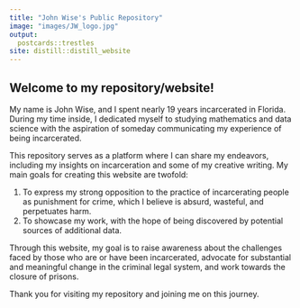 ```yaml
---
title: "John Wise's Public Repository"
image: "images/JW_logo.jpg"
output:
  postcards::trestles
site: distill::distill_website
---
```

 
## **Welcome to my repository/website!**

My name is John Wise, and I spent nearly 19 years incarcerated in Florida. During my time inside, I dedicated myself to studying mathematics and data science with the aspiration of someday communicating my experience of being incarcerated.

This repository serves as a platform where I can share my endeavors, including my insights on incarceration and some of my creative writing. My main goals for creating this website are twofold:

1. To express my strong opposition to the practice of incarcerating people as punishment for crime, which I believe is absurd, wasteful, and perpetuates harm.
2. To showcase my work, with the hope of being discovered by potential sources of additional data.

Through this website, my goal is to raise awareness about the challenges faced by those who are or have been incarcerated, advocate for substantial and meaningful change in the criminal legal system, and work towards the closure of prisons.

Thank you for visiting my repository and joining me on this journey.
